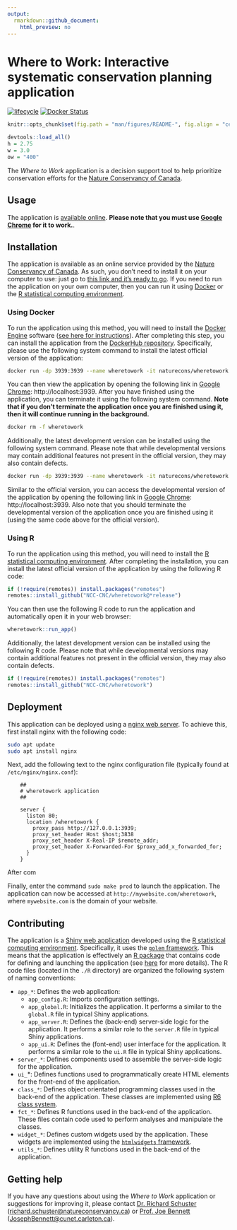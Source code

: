 ```yaml
---
output:
  rmarkdown::github_document:
    html_preview: no
---
```


<!--- README.md is generated from README.Rmd. Please edit that file -->

# Where to Work: Interactive systematic conservation planning application

[![lifecycle](https://img.shields.io/badge/Lifecycle-experimental-orange.svg)](https://lifecycle.r-lib.org/articles/stages.html)
[![Docker Status](https://img.shields.io/docker/cloud/build/naturecons/wheretowork?label=Docker%20build)](https://hub.docker.com/r/naturecons/wheretowork)
```r
knitr::opts_chunk$set(fig.path = "man/figures/README-", fig.align = "center")
```

```r
devtools::load_all()
h = 2.75
w = 3.0
ow = "400"
```

The _Where to Work_ application is a decision support tool to help prioritize conservation efforts for the [Nature Conservancy of Canada](https://natureconservancy.ca/en/).

## Usage

The application is [available online](http://nature-vm01.carleton.ca/wheretowork). **Please note that you must use [Google Chrome](https://www.google.com/chrome/) for it to work.**.

## Installation

The application is available as an online service provided by the [Nature Conservancy of Canada](https://natureconservancy.ca/en/). As such, you don't need to install it on your computer to use: just go to [this link and it's ready to go](https://natureconservancy.ca/en/). If you need to run the application on your own computer, then you can run it using [Docker](https://www.docker.com/) or the [R statistical computing environment](https://www.r-project.org/).

### Using Docker

To run the application using this method, you will need to install the [Docker Engine](https://www.docker.com/) software ([see here for instructions](https://docs.docker.com/get-docker/)). After completing this step, you can install the application from the [DockerHub repository](https://hub.docker.com/repository/docker/naturecons/wheretowork). Specifically, please use the following system command to install the latest official version of the application:

```bash
docker run -dp 3939:3939 --name wheretowork -it naturecons/wheretowork:latest
```

You can then view the application by opening the following link in [Google Chrome](https://www.google.com/chrome/): http://localhost:3939. After you have finished using the application, you can terminate it using the following system command. **Note that if you don't terminate the application once you are finished using it, then it will continue running in the background.**

```bash
docker rm -f wheretowork
```

Additionally, the latest development version can be installed using the following system command. Please note that while developmental versions may contain additional features not present in the official version, they may also contain defects.

```bash
docker run -dp 3939:3939 --name wheretowork -it naturecons/wheretowork:devel
```

Similar to the official version, you can access the developmental version of the application by opening the following link in [Google Chrome](https://www.google.com/chrome/): http://localhost:3939. Also note that you should terminate the developmental version of the application once you are finished using it (using the same code above for the official version).

### Using R

To run the application using this method, you will need to install the [R statistical computing environment](https://www.r-project.org/). After completing the installation, you can install the latest official version of the application by using the following R code:

```r
if (!require(remotes)) install.packages("remotes")
remotes::install_github("NCC-CNC/wheretowork@*release")
```

You can then use the following R code to run the application and automatically open it in your web browser:

```r
wheretowork::run_app()
```

Additionally, the latest development version can be installed using the following R code. Please note that while developmental versions may contain additional features not present in the official version, they may also contain defects.

```r
if (!require(remotes)) install.packages("remotes")
remotes::install_github("NCC-CNC/wheretowork")
```

## Deployment

This application can be deployed using a [nginx web server](https://www.nginx.com/). To achieve this, first install nginx with the following code:

```bash
sudo apt update
sudo apt install nginx
```

Next, add the following text to the nginx configuration file (typically found at `/etc/nginx/nginx.conf`):

```
    ##
    # wheretowork application
    ##

    server {
      listen 80;
      location /wheretowork {
        proxy_pass http://127.0.0.1:3939;
        proxy_set_header Host $host;3838
        proxy_set_header X-Real-IP $remote_addr;
        proxy_set_header X-Forwarded-For $proxy_add_x_forwarded_for;
      }
    }
```

After com

Finally, enter the command `sudo make prod` to launch the application. The application can now be accessed at `http://mywebsite.com/wheretowork`, where `mywebsite.com` is the domain of your website.

## Contributing

The application is a [Shiny web application](https://mastering-shiny.org/) developed using the [R statistical computing environment](https://www.r-project.org/). Specifically, it uses the [`golem` framework](https://thinkr-open.github.io/golem/). This means that the application is effectively an [R package](https://r-pkgs.org/) that contains code for defining and launching the application (see [here](https://engineering-shiny.org/) for more details). The R code files (located in the `./R` directory) are organized the following system of naming conventions:

* `app_*`: Defines the web application:
    * `app_config.R`: Imports configuration settings.
    * `app_global.R`: Initializes the application. It performs a similar to the `global.R` file in typical Shiny applications.
    * `app_server.R`: Defines the (back-end) server-side logic for the application. It performs a similar role to the `server.R` file in typical Shiny applications.
    * `app_ui.R`: Defines the (font-end) user interface for the application. It performs a similar role to the `ui.R` file in typical Shiny applications.
* `server_*`: Defines components used to assemble the server-side logic for the application.
* `ui_`*: Defines functions used to programmatically create HTML elements for the front-end of the application.
* `class_*`: Defines object orientated programming classes used in the back-end of the application. These classes are implemented using [R6 class system](https://r6.r-lib.org/).
* `fct_*`:  Defines R functions used in the back-end of the application. These files contain code used to perform analyses and manipulate the classes.
* `widget_*`:  Defines custom widgets used by the application. These widgets are implemented using the [`htmlwidgets` framework](https://www.htmlwidgets.org/).
* `utils_*`: Defines utility R functions used in the back-end of the application.

## Getting help

If you have any questions about using the _Where to Work_ application or suggestions for improving it, please contact [Dr. Richard Schuster](https://www.richard-schuster.com/) ([richard.schuster@natureconservancy.ca](mailto:richard.schuster@natureconservancy.ca)) or [Prof. Joe Bennett](https://carleton.ca/bennett-lab/lab-members/) ([JosephBennett@cunet.carleton.ca](mailto:mailto:JosephBennett@cunet.carleton.ca)).
